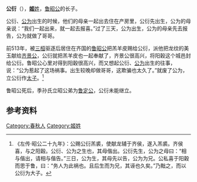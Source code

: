 {{Infobox 先秦人物
|image       = 
|姓= [[姬姓|姬]]
|name        = 
|shi        = 
|zi          = 
|hao         = 
|job         = 
|nickname    = 
|nickzi      = 
|posthumous  = 
|国家= [[周|周]]
|名称= 公衍
|hometown    = 
|birth       = 
|death       = 
|honor       = 
|honor2      = 
|spouse       = 
|父= 鲁昭公}}
'''公衍'''（{{bd|？||？||}}），[[姬姓|'''姬'''姓]]，[[鲁昭公|鲁昭公]]的长子。

公衍、[[公为|公为]]出生的时候，他们的母亲一起出去住在产房里，公衍先出生，公为的母亲说：“我们一起出来，就一起去报喜。”过了三天，公为出生，公为的母亲先去报告，公为就做了哥哥。

前513年，被[[三桓|三桓]]驱逐后居住在齐国的[[鲁昭公|鲁昭公]]把羔羊皮赐给公衍，派他把龙纹的美玉献给[[齐景公|齐景公]]，公衍就把羔羊皮也一起奉献了，齐景公很高兴，将阳穀这个城邑封给公衍。鲁昭公心里对得到阳穀很高兴，而又想起公衍、[[公为|公为]]出生的往事，说：“公为惹起了这场祸事。出生较晚却做哥哥，这欺骗也太久了。”就废了公为，立公衍作[[太子|太子]]。<ref>《左传·昭公二十九年》：公赐公衍羔裘，使献龙辅于齐侯，遂入羔裘。齐侯喜，与之阳穀。公衍、公为之生也，其母偕出。公衍先生，公为之母曰：“相与偕出，请相与偕告。”三日，公为生，其母先以告，公为为兄。公私喜于阳穀而思于鲁，曰：“务人为此祸也。且后生而为兄，其诬也久矣。”乃黜之，而以公衍为大子。</ref>

鲁昭公死后，季孙氏立昭公弟为[[鲁定公|鲁定公]]，公衍未能继立。

==参考资料==
{{reflist}}

[[Category:春秋人|Category:春秋人]]
[[Category:姬姓|Category:姬姓]]